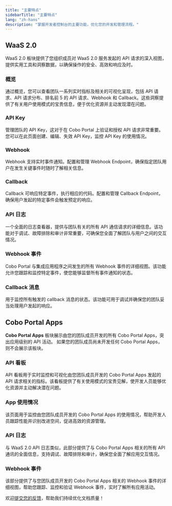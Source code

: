 ```yaml
---
title: "主要特点"
sidebarTitle: "主要特点"
lang: "zh-hans"
description: "掌握开发者控制台的主要功能，优化您的开发和管理流程。"
---
```


## WaaS 2.0
WaaS 2.0 板块提供了您组织成员对 WaaS 2.0 服务发起的 API 请求的深入视图，提供实用工具和洞察数据，以确保操作的安全、高效和响应及时。

### 概览
通过概览，您可以查看团队一系列实时指标及相关的可视化呈现，包括 API 请求、API 请求分布、排名前 5 的 API 请求、Webhook 和 Callback。这些洞察提供了有关用户使用模式的宝贵信息，便于优化资源并主动发现潜在问题。

### API Key
管理团队的 API Key，这对于在 Cobo Portal 上验证和授权 API 请求非常重要。您可以在此页面创建、编辑、失效 API Key，监控 API Key 的使用情况。

### Webhook
Webhook 支持实时事件通知。配置和管理 Webhook Endpoint，确保指定团队用户在发生关键事件时随时了解相关信息。

### Callback
Callback 可响应特定事件，执行相应的代码。配置和管理 Callback Endpoint，确保用户发起的特定事件会触发预定的响应。

### API 日志
一个全面的日志查看器，提供与团队有关的所有 API 通信请求的详细信息。该功能对于调试、故障排除和审计非常重要，可确保您全面了解团队与用户之间的交互情况。

### Webhook 事件
Cobo Portal 与集成应用程序之间发生的所有 Webhook 事件的详细视图。该功能允许您跟踪和监控特定事件，使您能够监督所有事件通知的状态。

### Callback 消息
用于监控所有触发的 callback 消息的状态。该功能可用于调试并确保您的团队妥当处理用户发起的响应。

## Cobo Portal Apps
**Cobo Portal Apps** 板块展示由您的团队成员开发的所有 Cobo Portal Apps，突出应用级别的 API 活动。
<Info>如果您的团队成员尚未开发任何 Cobo Portal Apps，则不会展示该板块。</Info>

### API 看板
API 看板用于实时监控和可视化由您团队成员开发的 Cobo Portal Apps 发起的 API 请求相关的指标。该看板提供了有关使用模式的宝贵见解，使开发人员能够优化资源并主动解决潜在问题。

### App 使用情况
该页面用于监控由您团队成员开发的 Cobo Portal Apps 的使用情况，帮助开发人员跟踪性能并识别改进空间，促进高效的资源管理。

### API 日志
与 WaaS 2.0 API 日志类似，此部分提供了与 Cobo Portal Apps 相关的所有 API 通讯的全面信息，支持调试、故障排除和审计，确保您全面了解应用交互情况。

### Webhook 事件
该部分提供了与您团队成员开发的 Cobo Portal Apps 相关的 Webhook 事件的详细视图，帮助您跟踪、监控和验证 Webhook 事件，实时了解所有应用活动。

<Tip>欢迎[提交您的反馈](https://forms.zohopublic.com/cobo/form/DocumentFeedbackForm/formperma/QvLOhxJv1_JMsJ-1dleZ8Itb_7rzN-LtgvsDdxosoVI?referrername=manuals)，帮助我们持续优化文档质量！</Tip>